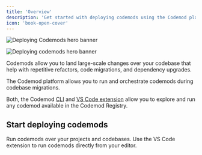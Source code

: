 ```yaml
---
title: 'Overview'
description: 'Get started with deploying codemods using the Codemod platform.'
icon: 'book-open-cover'
---
```


<img
  className="block dark:hidden"
  src="/images/deploying-codemods/hero-light.svg"
  alt="Deploying Codemods hero banner"
/>

<img
  className="hidden dark:block"
  src="/images/deploying-codemods/hero-dark.svg"
  alt="Deploying codemods hero banner"
/>

Codemods allow you to land large-scale changes over your codebase that help with repetitive refactors, code migrations, and dependency upgrades.

The Codemod platform allows you to run and orchestrate codemods during codebase migrations.

Both, the Codemod [CLI](/deploying-codemods/cli) and [VS Code extension](/deploying-codemods/vsce) allow you to explore and run any codemod available in the Codemod Registry.

## Start deploying codemods

<CardGroup cols={2}>
  <Card title="CLI" icon="terminal" href="/deploying-codemods/cli">
    Run codemods over your projects and codebases.
  </Card>
  <Card title="VS Code extension" icon="square-code" href="/deploying-codemods/vsce">
    Use the VS Code extension to run codemods directly from your editor.
  </Card>
</CardGroup>
